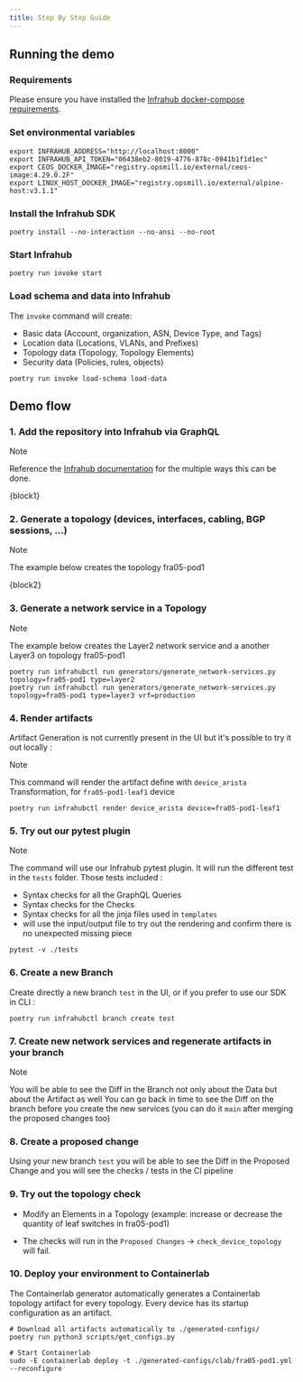 ```yaml
---
title: Step By Step Guide
---
```



## Running the demo

### Requirements

Please ensure you have installed the [Infrahub docker-compose requirements](https://docs.infrahub.app/guides/installation#docker-compose).

### Set environmental variables

```shell
export INFRAHUB_ADDRESS="http://localhost:8000"
export INFRAHUB_API_TOKEN="06438eb2-8019-4776-878c-0941b1f1d1ec"
export CEOS_DOCKER_IMAGE="registry.opsmill.io/external/ceos-image:4.29.0.2F"
export LINUX_HOST_DOCKER_IMAGE="registry.opsmill.io/external/alpine-host:v3.1.1"
```

### Install the Infrahub SDK

```shell
poetry install --no-interaction --no-ansi --no-root
```

### Start Infrahub

```shell
poetry run invoke start
```

### Load schema and data into Infrahub

The `invoke` command will create:

- Basic data (Account, organization, ASN, Device Type, and Tags)
- Location data (Locations, VLANs, and Prefixes)
- Topology data (Topology, Topology Elements)
- Security data (Policies, rules, objects)

```shell
poetry run invoke load-schema load-data
```

## Demo flow

### 1. Add the repository into Infrahub via GraphQL

> [!NOTE]
> Reference the [Infrahub documentation](https://docs.infrahub.app/guides/repository) for the multiple ways this can be done.

<!-- markdownlint-disable -->
<CodeBlock language="graphql">{block1}</CodeBlock>
<!-- markdownlint-restore -->

### 2. Generate a topology (devices, interfaces, cabling, BGP sessions, ...)

> [!NOTE]
> The example below creates the topology fra05-pod1

<!-- markdownlint-disable -->
<CodeBlock language="bash">{block2}</CodeBlock>
<!-- markdownlint-restore -->

### 3. Generate a network service in a Topology

> [!NOTE]
> The example below creates the Layer2 network service and a another Layer3 on topology fra05-pod1

```shell
poetry run infrahubctl run generators/generate_network-services.py topology=fra05-pod1 type=layer2
poetry run infrahubctl run generators/generate_network-services.py topology=fra05-pod1 type=layer3 vrf=production
```

### 4. Render artifacts

Artifact Generation is not currently present in the UI but it's possible to try it out locally :

> [!NOTE]
> This command will render the artifact define with `device_arista` Transformation, for `fra05-pod1-leaf1` device

```shell
poetry run infrahubctl render device_arista device=fra05-pod1-leaf1
```

### 5. Try out our pytest plugin

> [!NOTE]
> The command will use our Infrahub pytest plugin. It will run the different test in the `tests` folder. Those tests included :
>
> - Syntax checks for all the GraphQL Queries
> - Syntax checks for the Checks
> - Syntax checks for all the jinja files used in `templates`
> - will use the input/output file to try out the rendering and confirm there is no unexpected missing piece

```shell
pytest -v ./tests
```

### 6. Create a new Branch

Create directly a new branch `test` in the UI, or if you prefer to use our SDK in CLI :

```shell
poetry run infrahubctl branch create test
```

### 7. Create new network services and regenerate artifacts in your branch

> [!NOTE]
> You will be able to see the Diff in the Branch not only about the Data but about the Artifact as well
> You can go back in time to see the Diff on the branch before you create the new services (you can do it `main` after merging the proposed changes too)

### 8. Create a proposed change

Using your new branch `test` you will be able to see the Diff in the Proposed Change and you will see the checks / tests in the CI pipeline

### 9. Try out  the topology check

- Modify an Elements in a Topology (example: increase or decrease the quantity of leaf switches in fra05-pod1)

- The checks will run in the `Proposed Changes` -> `check_device_topology` will fail.

### 10. Deploy your environment to Containerlab

The Containerlab generator automatically generates a Containerlab topology artifact for every topology. Every device has its startup configuration as an artifact.

```shell
# Download all artifacts automatically to ./generated-configs/
poetry run python3 scripts/get_configs.py

# Start Containerlab
sudo -E containerlab deploy -t ./generated-configs/clab/fra05-pod1.yml --reconfigure
```
